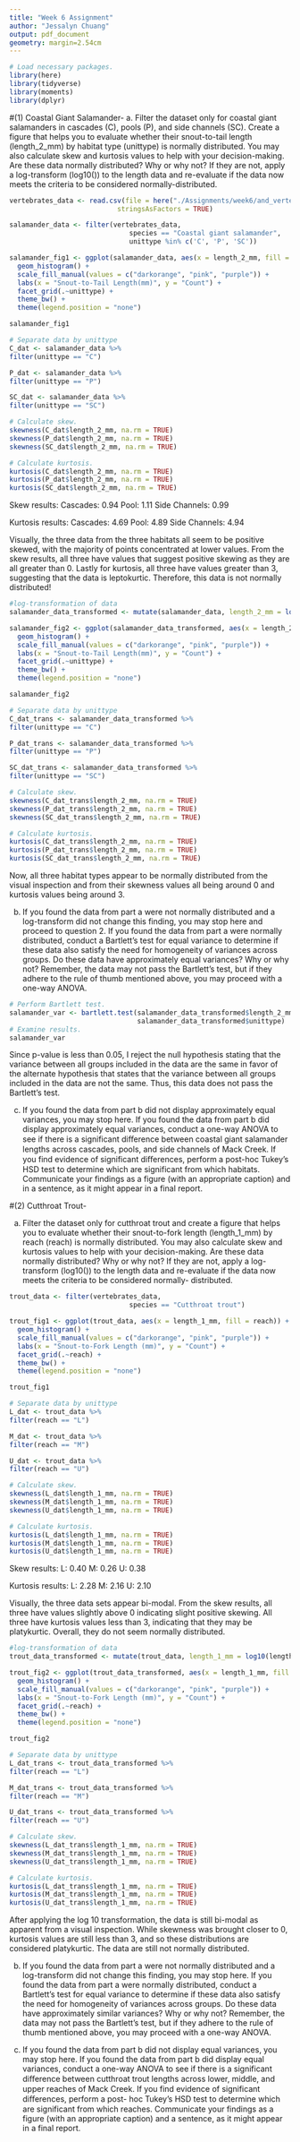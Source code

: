 ```yaml
---
title: "Week 6 Assignment"
author: "Jessalyn Chuang"
output: pdf_document
geometry: margin=2.54cm
---
```


```r
# Load necessary packages.
library(here)
library(tidyverse)
library(moments)
library(dplyr)
```

#(1) Coastal Giant Salamander-
a. Filter the dataset only for coastal giant salamanders in cascades (C), pools (P), and side
channels (SC). Create a figure that helps you to evaluate whether their snout-to-tail length 
(length_2_mm) by habitat type (unittype) is normally distributed. You may also calculate skew
and kurtosis values to help with your decision-making. Are these data normally distributed?
Why or why not? If they are not, apply a log-transform (log10()) to the length data and
re-evaluate if the data now meets the criteria to be considered normally-distributed.

```r
vertebrates_data <- read.csv(file = here("./Assignments/week6/and_vertebrates.csv"),
                           stringsAsFactors = TRUE)

salamander_data <- filter(vertebrates_data, 
                              species == "Coastal giant salamander",
                              unittype %in% c('C', 'P', 'SC'))

salamander_fig1 <- ggplot(salamander_data, aes(x = length_2_mm, fill = unittype)) +
  geom_histogram() +
  scale_fill_manual(values = c("darkorange", "pink", "purple")) +
  labs(x = "Snout-to-Tail Length(mm)", y = "Count") +
  facet_grid(.~unittype) +
  theme_bw() +
  theme(legend.position = "none")

salamander_fig1
```

```r
# Separate data by unittype
C_dat <- salamander_data %>%
filter(unittype == "C")

P_dat <- salamander_data %>%
filter(unittype == "P")

SC_dat <- salamander_data %>%
filter(unittype == "SC")

# Calculate skew.
skewness(C_dat$length_2_mm, na.rm = TRUE)
skewness(P_dat$length_2_mm, na.rm = TRUE)
skewness(SC_dat$length_2_mm, na.rm = TRUE)

# Calculate kurtosis.
kurtosis(C_dat$length_2_mm, na.rm = TRUE)
kurtosis(P_dat$length_2_mm, na.rm = TRUE)
kurtosis(SC_dat$length_2_mm, na.rm = TRUE)
```

Skew results:
Cascades: 0.94
Pool: 1.11
Side Channels: 0.99

Kurtosis results:
Cascades: 4.69
Pool: 4.89
Side Channels: 4.94

Visually, the three data from the three habitats all seem to be positive skewed, with the majority of points concentrated at lower values. From the skew results, all three have values that suggest positive skewing as they are all greater than 0. Lastly for kurtosis, all three have values greater than 3, suggesting that the data is leptokurtic. Therefore, this data is not normally distributed!

```r
#log-transformation of data
salamander_data_transformed <- mutate(salamander_data, length_2_mm = log10(length_2_mm))
```

```r
salamander_fig2 <- ggplot(salamander_data_transformed, aes(x = length_2_mm, fill = unittype)) +
  geom_histogram() +
  scale_fill_manual(values = c("darkorange", "pink", "purple")) +
  labs(x = "Snout-to-Tail Length(mm)", y = "Count") +
  facet_grid(.~unittype) +
  theme_bw() +
  theme(legend.position = "none")

salamander_fig2
```

```r
# Separate data by unittype
C_dat_trans <- salamander_data_transformed %>%
filter(unittype == "C")

P_dat_trans <- salamander_data_transformed %>%
filter(unittype == "P")

SC_dat_trans <- salamander_data_transformed %>%
filter(unittype == "SC")

# Calculate skew.
skewness(C_dat_trans$length_2_mm, na.rm = TRUE)
skewness(P_dat_trans$length_2_mm, na.rm = TRUE)
skewness(SC_dat_trans$length_2_mm, na.rm = TRUE)

# Calculate kurtosis.
kurtosis(C_dat_trans$length_2_mm, na.rm = TRUE)
kurtosis(P_dat_trans$length_2_mm, na.rm = TRUE)
kurtosis(SC_dat_trans$length_2_mm, na.rm = TRUE)
```

Now, all three habitat types appear to be normally distributed from the visual inspection and from their skewness values all being around 0 and kurtosis values being around 3.

b. If you found the data from part a were not normally distributed and a log-transform did not
change this finding, you may stop here and proceed to question 2. If you found the data from
part a were normally distributed, conduct a Bartlett’s test for equal variance to determine if
these data also satisfy the need for homogeneity of variances across groups. Do these data
have approximately equal variances? Why or why not? Remember, the data may not pass
the Bartlett’s test, but if they adhere to the rule of thumb mentioned above, you may proceed
with a one-way ANOVA.

```r
# Perform Bartlett test.
salamander_var <- bartlett.test(salamander_data_transformed$length_2_mm, 
                                salamander_data_transformed$unittype)
# Examine results.
salamander_var
```

Since p-value is less than 0.05, I reject the null hypothesis stating that the variance between all groups included in
the data are the same in favor of the alternate hypothesis that states that the variance between all groups included in the data are not the same. Thus, this data does not pass the Bartlett's test.

c. If you found the data from part b did not display approximately equal variances, you may
stop here. If you found the data from part b did display approximately equal variances, conduct
a one-way ANOVA to see if there is a significant diﬀerence between coastal giant salamander
lengths across cascades, pools, and side channels of Mack Creek. If you find evidence of
significant diﬀerences, perform a post-hoc Tukey’s HSD test to determine which are significant
from which habitats. Communicate your findings as a figure (with an appropriate caption)
and in a sentence, as it might appear in a final report.

#(2) Cutthroat Trout-

a. Filter the dataset only for cutthroat trout and create a figure that helps you to evaluate
whether their snout-to-fork length (length_1_mm) by reach (reach) is normally distributed. You
may also calculate skew and kurtosis values to help with your decision-making. Are these data
normally distributed? Why or why not? If they are not, apply a log-transform (log10()) to
the length data and re-evaluate if the data now meets the criteria to be considered normally-
distributed.

```r
trout_data <- filter(vertebrates_data, 
                              species == "Cutthroat trout")

trout_fig1 <- ggplot(trout_data, aes(x = length_1_mm, fill = reach)) +
  geom_histogram() +
  scale_fill_manual(values = c("darkorange", "pink", "purple")) +
  labs(x = "Snout-to-Fork Length (mm)", y = "Count") +
  facet_grid(.~reach) +
  theme_bw() +
  theme(legend.position = "none")

trout_fig1
```

```r
# Separate data by unittype
L_dat <- trout_data %>%
filter(reach == "L")

M_dat <- trout_data %>%
filter(reach == "M")

U_dat <- trout_data %>%
filter(reach == "U")

# Calculate skew.
skewness(L_dat$length_1_mm, na.rm = TRUE)
skewness(M_dat$length_1_mm, na.rm = TRUE)
skewness(U_dat$length_1_mm, na.rm = TRUE)

# Calculate kurtosis.
kurtosis(L_dat$length_1_mm, na.rm = TRUE)
kurtosis(M_dat$length_1_mm, na.rm = TRUE)
kurtosis(U_dat$length_1_mm, na.rm = TRUE)
```

Skew results:
L: 0.40
M: 0.26
U: 0.38

Kurtosis results:
L: 2.28
M: 2.16
U: 2.10

Visually, the three data sets appear bi-modal. From the skew results, all three have values slightly above 0 indicating slight positive skewing. All three have kurtosis values less than 3, indicating that they may be platykurtic. Overall, they do not seem normally distributed.

```r
#log-transformation of data
trout_data_transformed <- mutate(trout_data, length_1_mm = log10(length_1_mm))
```

```r
trout_fig2 <- ggplot(trout_data_transformed, aes(x = length_1_mm, fill = reach)) +
  geom_histogram() +
  scale_fill_manual(values = c("darkorange", "pink", "purple")) +
  labs(x = "Snout-to-Fork Length (mm)", y = "Count") +
  facet_grid(.~reach) +
  theme_bw() +
  theme(legend.position = "none")

trout_fig2
```

```r
# Separate data by unittype
L_dat_trans <- trout_data_transformed %>%
filter(reach == "L")

M_dat_trans <- trout_data_transformed %>%
filter(reach == "M")

U_dat_trans <- trout_data_transformed %>%
filter(reach == "U")

# Calculate skew.
skewness(L_dat_trans$length_1_mm, na.rm = TRUE)
skewness(M_dat_trans$length_1_mm, na.rm = TRUE)
skewness(U_dat_trans$length_1_mm, na.rm = TRUE)

# Calculate kurtosis.
kurtosis(L_dat_trans$length_1_mm, na.rm = TRUE)
kurtosis(M_dat_trans$length_1_mm, na.rm = TRUE)
kurtosis(U_dat_trans$length_1_mm, na.rm = TRUE)
```

After applying the log 10 transformation, the data is still bi-modal as apparent from a visual inspection. While skewness was brought closer to 0, kurtosis values are still less than 3, and so these distributions are considered platykurtic. The data are still not normally distributed.

b. If you found the data from part a were not normally distributed and a log-transform did
not change this finding, you may stop here. If you found the data from part a were normally
distributed, conduct a Bartlett’s test for equal variance to determine if these data also satisfy
the need for homogeneity of variances across groups. Do these data have approximately similar
variances? Why or why not? Remember, the data may not pass the Bartlett’s test, but if
they adhere to the rule of thumb mentioned above, you may proceed with a one-way ANOVA.

c. If you found the data from part b did not display equal variances, you may stop here. If
you found the data from part b did display equal variances, conduct a one-way ANOVA to see
if there is a significant diﬀerence between cutthroat trout lengths across lower, middle, and
upper reaches of Mack Creek. If you find evidence of significant diﬀerences, perform a post-
hoc Tukey’s HSD test to determine which are significant from which reaches. Communicate
your findings as a figure (with an appropriate caption) and a sentence, as it might appear in
a final report.